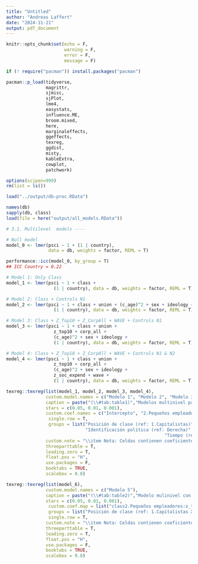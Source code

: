```yaml
---
title: "Untitled"
author: "Andreas Laffert"
date: "2024-11-21"
output: pdf_document
---
```


```r
knitr::opts_chunk$set(echo = F,
                      warning = F,
                      error = F, 
                      message = F) 
```



```r
if (! require("pacman")) install.packages("pacman")

pacman::p_load(tidyverse, 
               magrittr,
               sjmisc, 
               sjPlot, 
               lme4, 
               easystats, 
               influence.ME, 
               broom.mixed, 
               here,
               marginaleffects,
               ggeffects,
               texreg, 
               ggdist,
               misty,
               kableExtra,
               cowplot,
               patchwork)

options(scipen=999)
rm(list = ls())
```

```r
load("../output/db-proc.RData")

names(db)
sapply(db, class)
load(file = here("output/all_models.RData")) 
```

```r
# 3.1. Multilevel  models ----

# Null model
model_0 <- lmer(psci ~ 1 + (1 | country), 
                data = db, weights = factor, REML = T)

performance::icc(model_0, by_group = T)
## ICC Country = 0.22

# Model 1: Only Class
model_1 <- lmer(psci ~ 1 + class + 
                  (1 | country), data = db, weights = factor, REML = T)

# Model 2: Class + Controls N1
model_2 <- lmer(psci ~ 1 + class + union + (c_age)^2 + sex + ideology +
                  (1 | country), data = db, weights = factor, REML = T)

# Model 3: Class + Z_Top10 + Z_CorpAll + WAVE + Controls N1 
model_3 <- lmer(psci ~ 1 + class + union + 
                  z_top10 + corp_all + 
                  (c_age)^2 + sex + ideology +
                  (1 | country), data = db, weights = factor, REML = T)

# Model 4: Class + Z_Top10 + Z_CorpAll + WAVE + Controls N1 & N2
model_4 <- lmer(psci ~ 1 + class + union + 
                  z_top10 + corp_all + 
                  (c_age)^2 + sex + ideology +
                  z_soc_expend + wave +
                  (1 | country), data = db, weights = factor, REML = T)

```


```r

texreg::texreg(list(model_1, model_2, model_3, model_4),
               custom.model.names = c("Modelo 1", "Modelo 2", "Modelo 3", "Modelo 4"),
               caption = paste("(\\#tab:table1)","Modelos multinivel para percepciones de conflicto social"),
               stars = c(0.05, 0.01, 0.001),
               custom.coef.names = c("Intercepto", "2.Pequeños empleadores", "3.Pequeña burguesia", "4.Expertos directivos", "5.Expertos sin autoridad", "6.Supervisores calificados", "7.Supervisores no calificados", "8.Trabajadores calificados", "9.Trabajadores no calificados", "Miembro sindicato (ref: No)", "Edad (en años)", "Mujer (ref: Hombre)", "Centro", "Izquierda", "Sin identificación", "Participación top 10%", "Corporativismo", "Gasto social (%GDP)", "Ola 2009", "Ola 2019"), 
                single.row = T,
                groups = list("Posición de clase (ref: 1.Capitalistas)" = 2:9,
                              "Identificación política (ref: Derecha)" = 13:15,
                                                            "Tiempo (ref: 1999)" = 19:20),
               custom.note = "\\item Nota: Celdas contienen coeficientes de regresión con errores estándares entre paréntesis. %stars \\\\ \\item Fuente: Elaboración propia en base a ISSP 1999-2019",
               threeparttable = T,
               leading.zero = T,
               float.pos = "H",
               use.packages = F,
               booktabs = TRUE,
               scalebox = 0.8)

```
```r
texreg::texreg(list(model_6),
               custom.model.names = c("Modelo 5"),
               caption = paste("(\\#tab:table2)","Modelo mulinivel con interacciones entre niveles para percepciones de conflicto social, posición de clase y desigualdad económica"),
               stars = c(0.05, 0.01, 0.001),
                custom.coef.map = list("class2.Pequeños empleadores:z_top10" = "2.Pequeños empleadores X Participación top 10%", "class3.Pequeña burguesia:z_top10" = "3.Pequeña burguesia X Participación top 10%", "class4.Expertos directivos:z_top10" = "4.Expertos directivos X Participación top 10%", "class5.Expertos sin autoridad:z_top10" = "5.Expertos sin autoridad X Participación top 10%", "class6.Supervisores calificados:z_top10" = "6.Supervisores calificados X Participación top 10%", "class7.Supervisores no calificados:z_top10" = "7.Supervisores no calificados X Participación top 10%", "class8.Trabajadores calificados:z_top10" ="8.Trabajadores calificados X Participación top 10%", "class9.Trabajadores no calificados:z_top10" = "9.Trabajadores no calificados X Participación top 10%"),
                groups = list("Posición de clase (ref: 1.Capitalistas X Participación top 10%)" = 1:8),
                single.row = T,
               custom.note = "\\item Nota: Celdas contienen coeficientes de regresión con errores estándares entre paréntesis. %stars \\\\ \\item Fuente: Elaboración propia en base a ISSP 1999-2019",
               threeparttable = T,
               leading.zero = T,
               float.pos = "H",
               use.packages = F,
               booktabs = TRUE,
               scalebox = 0.8)
```
